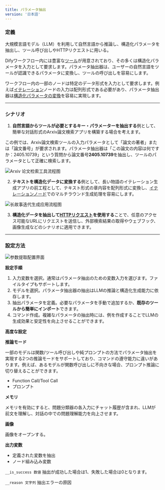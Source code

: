 ```yaml
---
title: パラメータ抽出
version: '日本語'
---
```


### 定義

大規模言語モデル（LLM）を利用して自然言語から推論し、構造化パラメータを抽出し、ツール呼び出しやHTTPリクエストに用いる。

Difyワークフロー内には豊富な[ツール](../../../tools/introduction)が用意されており、その多くは構造化パラメータを入力として要求します。パラメータ抽出器は、ユーザーの自然言語をツールが認識できるパラメータに変換し、ツールの呼び出しを容易にします。

ワークフロー内の一部のノードは特定のデータ形式を入力として要求します。例えば[イテレーション](./iteration)ノードの入力は配列形式である必要があり、パラメータ抽出器は[構造化パラメータの変換](./iteration#1)を容易に実現します。

***

### シナリオ

1. **自然言語からツールが必要とするキー・パラメーターを抽出する**例として、簡単な対話形式のArxiv論文検索アプリを構築する場合を考えます。

この例では、Arxiv論文検索ツールの入力パラメータとして「論文の著者」または「論文番号」が要求されます。パラメータ抽出器は「この論文の内容は何ですか：2405.10739」という質問から論文番号**2405.10739**を抽出し、ツールのパラメータとして正確に検索します。

<Frame caption="Arxiv論文検索ツール">
  <img src="/ja-jp/img/jp-parameter-extractor1.png" alt="Arxiv 论文检索工具流程图" />
</Frame>

2. **テキストを構造化データに変換する**例として、長い物語のイテレーション生成アプリの前工程として、テキスト形式の章内容を配列形式に変換し、[イテレーションノード](./iteration)でのマルチラウンド生成処理を容易にします。

<Frame caption="テキストを構造化データに変換する">
  <img src="/ja-jp/img/jp-parameter-extractor2.png" alt="长故事迭代生成应用流程图" />
</Frame>

3. **構造化データを抽出して**[**HTTPリクエスト**](./http-request)**を使用する**ことで、任意のアクセス可能なURLにリクエストを送信し、外部検索結果の取得やウェブフック、画像生成などのシナリオに適用できます。

***

### 設定方法

<Frame caption="パラメータ抽出の設定" width="375">
  <img src="/ja-jp/img/jp-parameter-extractor-setting.png" alt="参数提取配置界面" />
</Frame>

**設定手順**

1. 入力変数を選択。通常はパラメータ抽出のための変数入力を選びます。ファイルタイプもサポートします。
2. モデルを選択。パラメータ抽出器の抽出はLLMの推論と構造化生成能力に依存します。
3. 抽出パラメータを定義。必要なパラメータを手動で追加するか、**既存のツールから簡単にインポート**できます。
4. コマンド作成。複雑なパラメータの抽出時には、例を作成することでLLMの生成効果と安定性を向上させることができます。

**高度な設定**

**推論モード**

一部のモデルは関数/ツール呼び出しや純プロンプトの方法でパラメータ抽出を実現する2つの推論モードをサポートしており、コマンドの遵守能力に違いがあります。例えば、あるモデルが関数呼び出しに不向きな場合、プロンプト推論に切り替えることができます。

* Function Call/Tool Call
* プロンプト

**メモリ**

メモリを有効にすると、問題分類器の各入力にチャット履歴が含まれ、LLMが前文を理解し、対話の中での問題理解能力を向上させます。

**画像**

画像をオープンする。

**出力変数**

* 定義された変数を抽出
* ノード組み込み変数

`__is_success 数値` 抽出が成功した場合は1、失敗した場合は0となります。

`__reason 文字列` 抽出エラーの原因